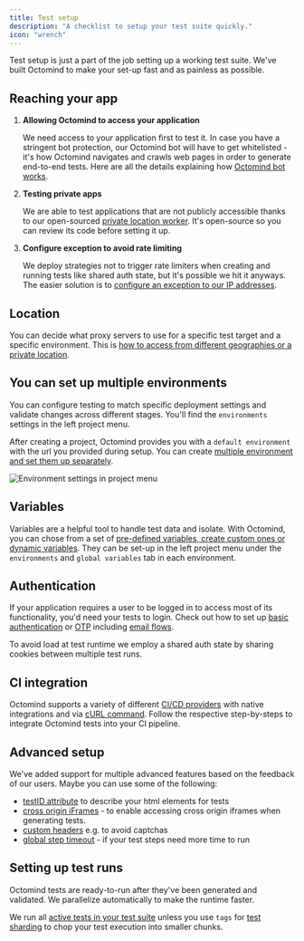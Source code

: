 ```yaml
---
title: Test setup
description: "A checklist to setup your test suite quickly."
icon: "wrench"
---
```


Test setup is just a part of the job setting up a working test suite. We've built Octomind to make your set-up fast and as painless as possible.

## Reaching your app

1. **Allowing Octomind to access your application**

   We need access to your application first to test it. In case you have a stringent bot protection, our Octomind bot will have to get whitelisted - it's how Octomind navigates and crawls web pages in order to generate end-to-end tests. Here are all the details explaining how [Octomind bot works](/advanced/octomind-bot).

2. **Testing private apps**

   We are able to test applications that are not publicly accessible thanks to our open-sourced [private location worker](/advanced/private-location). It's open-source so you can review its code before setting it up.

3. **Configure exception to avoid rate limiting**

   We deploy strategies not to trigger rate limiters when creating and running tests like shared auth state, but it's possible we hit it anyways. The easier solution is to [configure an exception to our IP addresses](/advanced/rate-limiting).

## Location

You can decide what proxy servers to use for a specific test target and a specific environment. This is [how to access from different geographies or a private location](/proxy/proxy-settings).

## You can set up multiple environments

You can configure testing to match specific deployment settings and validate changes across different stages. You'll find the `environments` settings in the left project menu.

After creating a project, Octomind provides you with a `default environment` with the url you provided during setup. You can create [multiple environment and set them up separately](/manage-tests/environments).

<Frame caption="Environment settings in project menu, 03/2025">
  <img
    src="/images/build/environments-settings.png"
    alt="Environment settings in project menu"
  />
</Frame>

## Variables

Variables are a helpful tool to handle test data and isolate. With Octomind, you can chose from a set of [pre-defined variables, create custom ones or dynamic variables](/advanced/variables). They can be set-up in the left project menu under the `environments` and `global variables` tab in each environment.

## Authentication

If your application requires a user to be logged in to access most of its functionality, you'd need your tests to login. Check out how to set up [basic authentication](/advanced/basic-authentication) or [OTP](/advanced/2fa) including [email flows](/advanced/email-flows).

To avoid load at test runtime we employ a shared auth state by sharing cookies between multiple test runs.

## CI integration

Octomind supports a variety of different [CI/CD providers](/integrations/) with native integrations and via [cURL command](/integrations/quickstart-other).
Follow the respective step-by-steps to integrate Octomind tests into your CI pipeline.

## Advanced setup

We've added support for multiple advanced features based on the feedback of our users. Maybe you can use some of the following:

- [testID attribute](/runtime/testid-attribute) to describe your html elements for tests
- [cross origin iFrames](/advanced/cross-origin-iframes) - to enable accessing cross origin iframes when generating tests.
- [custom headers](/runtime/custom-headers) e.g. to avoid captchas
- [global step timeout](/get-started/execute-tests#test-timeout) - if your test steps need more time to run

## Setting up test runs

Octomind tests are ready-to-run after they've been generated and validated. We parallelize automatically to make the runtime faster.

We run all [active tests in your test suite](/manage-tests/test-cases#activate-your-tests-for-execution) unless you use `tags` for [test sharding](/manage-tests/test-cases#use-tags) to chop your test execution into smaller chunks.
